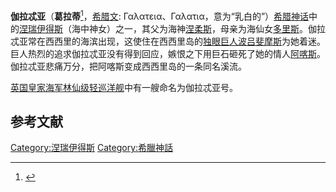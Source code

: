 {{noteTA
|1=zh-cn:波吕斐摩斯; zh-tw:波利菲莫斯;
}}
'''伽拉忒亚'''（'''葛拉蒂'''<ref name=希臘羅馬神話故事>{{cite book zh |author=宋碧雲 |title=《[[希臘羅馬神話故事|希臘羅馬神話故事]]》|format= |edition= |location=台北|publisher=志文出版社 |date=1988年 |pages= |id= }}</ref>，[[希腊文|希腊文]]: Γαλατεια、Γαλατια，意为“乳白的”）[[希腊神话|希腊神话]]中的[[涅瑞伊得斯|涅瑞伊得斯]]（海中神女）之一，其父为海神[[涅柔斯|涅柔斯]]，母亲为海仙女[[多里斯|多里斯]]。伽拉忒亚常在西西里的海滨出现，这使住在西西里岛的[[独眼巨人|独眼巨人]][[波吕斐摩斯|波吕斐摩斯]]为她着迷。 巨人热烈的追求伽拉忒亚没有得到回应，嫉恨之下用巨石砸死了她的情人[[阿喀斯|阿喀斯]]。 伽拉忒亚悲痛万分，把阿喀斯变成西西里岛的一条同名溪流。

[[英国|英国]][[皇家海军|皇家海军]][[林仙级轻巡洋舰|林仙级轻巡洋舰]]中有一艘命名为伽拉忒亚号。

==参考文献==
{{reflist}}

{{Authority control}}
[[Category:涅瑞伊得斯|Category:涅瑞伊得斯]]
[[Category:希臘神話|Category:希臘神話]]